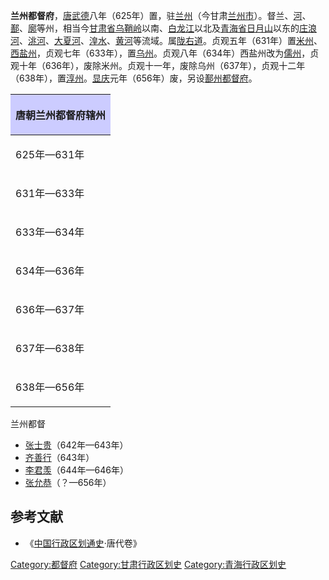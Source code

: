 '''兰州都督府'''，[[唐朝|唐]][[武德|武德]]八年（625年）置，驻[[兰州_(隋朝)|兰州]]（今甘肃[[兰州市|兰州市]]）。督兰、[[河州_(前凉)|河]]、[[鄯州|鄯]]、[[廓州_(北周)|廓]]等州，相当今[[甘肃省|甘肃省]][[乌鞘岭|乌鞘岭]]以南、[[白龙江|白龙江]]以北及[[青海省|青海省]][[日月山|日月山]]以东的[[庄浪河|庄浪河]]、[[洮河|洮河]]、[[大夏河|大夏河]]、[[湟水|湟水]]、[[黄河|黄河]]等流域。属[[陇右道|陇右道]]。贞观五年（631年）置[[米州_(贞观)|米州]]、[[西盐州|西盐州]]，贞观七年（633年），置[[乌州_(贞观)|乌州]]。贞观八年（634年）西盐州改为[[儒州|儒州]]，贞观十年（636年），废除米州。贞观十一年，废除乌州（637年），贞观十二年（638年），置[[淳州_(甘肃)|淳州]]。[[显庆|显庆]]元年（656年）废，另设[[鄯州都督府|鄯州都督府]]。 
{| align=center class="wikitable" style="width:600px; text-align:center"
|-
!colspan="2" style="background:#ccccff"|'''唐朝兰州都督府辖州'''
|-
|625年—631年||[[兰州_(隋朝)|兰州]]、[[河州_(前凉)|河州]]、[[鄯州|鄯州]]、[[廓州_(北周)|廓州]]
|-
|631年—633年||[[兰州_(隋朝)|兰州]]、[[河州_(前凉)|河州]]、[[鄯州|鄯州]]、[[廓州_(北周)|廓州]]（增设[[米州_(贞观)|米州]]、[[西盐州|西盐州]]）
|-
|633年—634年||[[兰州_(隋朝)|兰州]]、[[河州_(前凉)|河州]]、[[鄯州|鄯州]]、[[廓州_(北周)|廓州]]、[[米州_(贞观)|米州]]、[[西盐州|西盐州]]（增设[[乌州_(贞观)|乌州]]）
|-
|634年—636年||[[兰州_(隋朝)|兰州]]、[[河州_(前凉)|河州]]、[[鄯州|鄯州]]、[[廓州_(北周)|廓州]]、[[米州_(贞观)|米州]]、[[乌州_(贞观)|乌州]]（[[西盐州|西盐州]]改为[[儒州|儒州]]）
|-
|636年—637年||[[兰州_(隋朝)|兰州]]、[[河州_(前凉)|河州]]、[[鄯州|鄯州]]、[[廓州_(北周)|廓州]]、[[儒州|儒州]]、[[乌州_(贞观)|乌州]]（废[[米州_(贞观)|米州]]）
|-
|637年—638年||[[兰州_(隋朝)|兰州]]、[[河州_(前凉)|河州]]、[[鄯州|鄯州]]、[[廓州_(北周)|廓州]]、[[儒州|儒州]]（废[[乌州_(贞观)|乌州]]）
|-
|638年—656年||[[兰州_(隋朝)|兰州]]、[[河州_(前凉)|河州]]、[[鄯州|鄯州]]、[[廓州_(北周)|廓州]]、[[儒州|儒州]]（增设[[淳州_(甘肃)|淳州]]）
|}
;兰州都督
*[[张士贵|张士贵]]（642年—643年）
*[[齐善行|齐善行]]（643年）
*[[李君羡|李君羡]]（644年—646年）
*[[张允恭|张允恭]]（？—656年）
==参考文献==
*《[[中国行政区划通史|中国行政区划通史]]·唐代卷》
[[Category:都督府|Category:都督府]]
[[Category:甘肃行政区划史|Category:甘肃行政区划史]] 
[[Category:青海行政区划史|Category:青海行政区划史]]